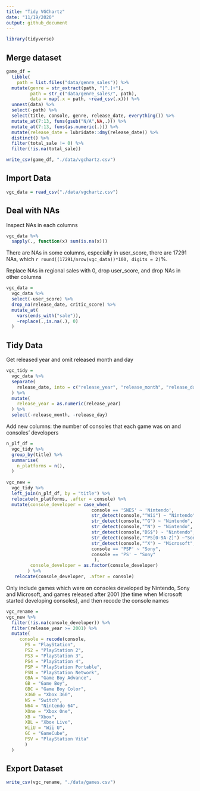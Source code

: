 ```yaml
---
title: "Tidy VGChartz"
date: "11/19/2020"
output: github_document
---
```


```r
library(tidyverse)
```

## Merge dataset

```r
game_df = 
  tibble(
    path = list.files("data/genre_sales")) %>% 
  mutate(genre = str_extract(path, "[^.]+"),
         path = str_c("data/genre_sales/", path),
         data = map(.x = path, ~read_csv(.x))) %>% 
  unnest(data) %>% 
  select(-path) %>% 
  select(title, console, genre, release_date, everything()) %>%              mutate_at(9:13, funs(gsub("m","",.))) %>% 
  mutate_at(7:13, funs(gsub("N/A",NA,.))) %>% 
  mutate_at(7:13, funs(as.numeric(.))) %>% 
  mutate(release_date = lubridate::dmy(release_date)) %>% 
  distinct() %>% 
  filter(total_sale != 0) %>% 
  filter(!is.na(total_sale)) 

write_csv(game_df, "./data/vgchartz.csv")
```

## Import Data

```r
vgc_data = read_csv("./data/vgchartz.csv")
```

## Deal with NAs

Inspect NAs in each columns

```r
vgc_data %>% 
  sapply(., function(x) sum(is.na(x)))
```

There are NAs in some columns, especially in user_score, there are 17291 NAs, which `r round((17291/nrow(vgc_data))*100, digits = 2)`%.

Replace NAs in regional sales with 0, drop user_score, and drop NAs in other columns

```r
vgc_data = 
  vgc_data %>% 
  select(-user_score) %>%
  drop_na(release_date, critic_score) %>% 
  mutate_at(
    vars(ends_with("sale")),
    ~replace(.,is.na(.), 0)
  ) 
```

## Tidy Data

Get released year and omit released month and day

```r
vgc_tidy = 
  vgc_data %>%
  separate(
    release_date, into = c("release_year", "release_month", "release_day"), sep = "-", remove = TRUE
  ) %>% 
  mutate(
    release_year = as.numeric(release_year)
  ) %>% 
  select(-release_month, -release_day) 
```

Add new columns: the number of consoles that each game was on and consoles' developers 

```r
n_plf_df = 
  vgc_tidy %>% 
  group_by(title) %>% 
  summarise(
    n_platforms = n(),
  ) 
  
vgc_new = 
  vgc_tidy %>% 
  left_join(n_plf_df, by = "title") %>% 
  relocate(n_platforms, .after = console) %>% 
  mutate(console_developer = case_when(
                                console == 'SNES' ~ 'Nintendo',
                                str_detect(console,"^Wii") ~ "Nintendo",
                                str_detect(console,"^G") ~ "Nintendo",
                                str_detect(console,"^N") ~ "Nintendo",
                                str_detect(console,"DS$") ~ "Nintendo",
                                str_detect(console,"^PS[0-9A-Z]") ~"Sony",
                                str_detect(console,"^X") ~ "Microsoft",
                                console == 'PSP' ~ "Sony",
                                console == 'PS' ~ "Sony"
                                 ),
         console_developer = as.factor(console_developer)
        ) %>% 
   relocate(console_developer, .after = console) 
```

Only include games which were on consoles developed by Nintendo, Sony and Microsoft, and games released after 2001 (the time when Microsoft started developing consoles), and then recode the console names

```r
vgc_rename =
vgc_new %>% 
  filter(!is.na(console_developer)) %>% 
  filter(release_year >= 2001) %>% 
  mutate(
     console = recode(console, 
       PS = "PlayStation",
       PS2 = "PlayStation 2",
       PS3 = "PlayStation 3",
       PS4 = "PlayStation 4",
       PSP = "PlayStation Portable",
       PSN = "PlayStation Network",
       GBA = "Game Boy Advance",
       GB = "Game Boy",
       GBC = "Game Boy Color",
       X360 = "Xbox 360",
       NS = "Switch",
       N64 = "Nintendo 64",
       XOne = "Xbox One",
       XB = "Xbox",
       XBL = "Xbox Live",
       WiiU = "Wii U",
       GC = "GameCube",
       PSV = "PlayStation Vita"
       )
  ) 
```

## Export Dataset

```r
write_csv(vgc_rename, "./data/games.csv")
```

